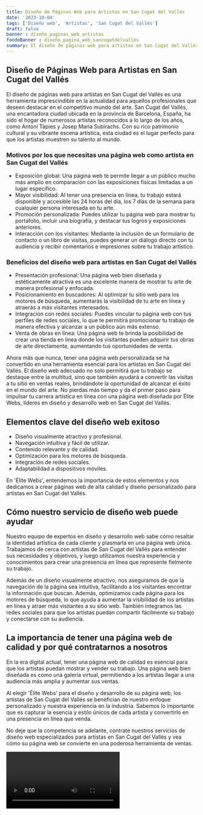 ```yaml
---
title: Diseño de Páginas Web para Artistas en San Cugat del Vallés
date: '2023-10-04'
tags: ['Diseño web', 'Artistas', 'San Cugat del Vallés']
draft: false
banner : diseño_paginas_web_artistas
fondoBanner : diseño_pagina_web_sancugatdelvallés
summary: El diseño de páginas web para artistas en San Cugat del Vallés es una herramienta imprescindible en la actualidad para aquellos profesionales que deseen destacar en el competitivo mundo del arte. San Cugat del Vallés, una encantadora ciudad ubicada en la provincia de Barcelona, España, ha sido el hogar de numerosos artistas reconocidos a lo largo de los años, como Antoni Tàpies y Josep Maria Subirachs. Con su rico patrimonio cultural y su vibrante escena artística, esta ciudad es el lugar perfecto para que los artistas muestren su talento al mundo.
---
```


## Diseño de Páginas Web para Artistas en San Cugat del Vallés

El diseño de páginas web para artistas en San Cugat del Vallés es una herramienta imprescindible en la actualidad para aquellos profesionales que deseen destacar en el competitivo mundo del arte. San Cugat del Vallés, una encantadora ciudad ubicada en la provincia de Barcelona, España, ha sido el hogar de numerosos artistas reconocidos a lo largo de los años, como Antoni Tàpies y Josep Maria Subirachs. Con su rico patrimonio cultural y su vibrante escena artística, esta ciudad es el lugar perfecto para que los artistas muestren su talento al mundo.

### Motivos por los que necesitas una página web como artista en San Cugat del Vallés

- Exposición global: Una página web te permite llegar a un público mucho más amplio en comparación con las exposiciones físicas limitadas a un lugar específico.
- Mayor visibilidad: Al tener una presencia en línea, tu trabajo estará disponible y accesible las 24 horas del día, los 7 días de la semana para cualquier persona interesada en tu arte.
- Promoción personalizada: Puedes utilizar tu página web para mostrar tu portafolio, incluir una biografía, y destacar tus logros y exposiciones anteriores.
- Interacción con los visitantes: Mediante la inclusión de un formulario de contacto o un libro de visitas, puedes generar un diálogo directo con tu audiencia y recibir comentarios e impresiones sobre tu trabajo artístico.

### Beneficios del diseño web para artistas en San Cugat del Vallés

- Presentación profesional: Una página web bien diseñada y estéticamente atractiva es una excelente manera de mostrar tu arte de manera profesional y enfocada.
- Posicionamiento en buscadores: Al optimizar tu sitio web para los motores de búsqueda, aumentarás la visibilidad de tu arte en línea y atraerás a más visitantes interesados.
- Integración con redes sociales: Puedes vincular tu página web con tus perfiles de redes sociales, lo que te permitirá promocionar tu trabajo de manera efectiva y alcanzar a un público aún más extenso.
- Venta de obras en línea: Una página web te brinda la posibilidad de crear una tienda en línea donde los visitantes pueden adquirir tus obras de arte directamente, aumentando tus oportunidades de venta.

Ahora más que nunca, tener una página web personalizada se ha convertido en una herramienta esencial para los artistas en San Cugat del Vallés. El diseño web adecuado no solo permitirá que tu trabajo se destaque entre la multitud, sino que también ayudará a convertir las visitas a tu sitio en ventas reales, brindándote la oportunidad de alcanzar el éxito en el mundo del arte. No pierdas más tiempo y da el primer paso para impulsar tu carrera artística en línea con una página web diseñada por Élite Webs, líderes en diseño y desarrollo web en San Cugat del Vallés.

<GifSeo />

<Cta />

## Elementos clave del diseño web exitoso

- Diseño visualmente atractivo y profesional.
- Navegación intuitiva y fácil de utilizar.
- Contenido relevante y de calidad.
- Optimización para los motores de búsqueda.
- Integración de redes sociales.
- Adaptabilidad a dispositivos móviles.

En 'Élite Webs', entendemos la importancia de estos elementos y nos dedicamos a crear páginas web de alta calidad y diseño personalizado para artistas en San Cugat del Vallés.

## Cómo nuestro servicio de diseño web puede ayudar

Nuestro equipo de expertos en diseño y desarrollo web sabe cómo resaltar la identidad artística de cada cliente y plasmarla en una página web única. Trabajamos de cerca con artistas de San Cugat del Vallés para entender sus necesidades y objetivos, y luego utilizamos nuestra experiencia y conocimientos para crear una presencia en línea que represente fielmente su trabajo.

Además de un diseño visualmente atractivo, nos aseguramos de que la navegación de la página sea intuitiva, facilitando a los visitantes encontrar la información que buscan. Además, optimizamos cada página para los motores de búsqueda, lo que ayuda a aumentar la visibilidad de los artistas en línea y atraer más visitantes a su sitio web. También integramos las redes sociales para que los artistas puedan compartir fácilmente su trabajo y conectarse con su audiencia.

## La importancia de tener una página web de calidad y por qué contratarnos a nosotros

En la era digital actual, tener una página web de calidad es esencial para que los artistas puedan mostrar y vender su trabajo. Una página web bien diseñada es como una galería virtual, permitiendo a los artistas llegar a una audiencia más amplia y aumentar sus ventas.

Al elegir 'Élite Webs' para el diseño y desarrollo de su página web, los artistas de San Cugat del Vallés se benefician de nuestro enfoque personalizado y nuestra experiencia en la industria. Sabemos lo importante que es capturar la esencia y estilo únicos de cada artista y convertirlo en una presencia en línea que venda.

No deje que la competencia se adelante, contrate nuestros servicios de diseño web especializados para artistas en San Cugat del Vallés y vea cómo su página web se convierte en una poderosa herramienta de ventas.

<Video />

<CtaBot job='Artistas' city='San Cugat del Vallés'/>

<Gmaps query='San Cugat del Vallés+españa+maps' />